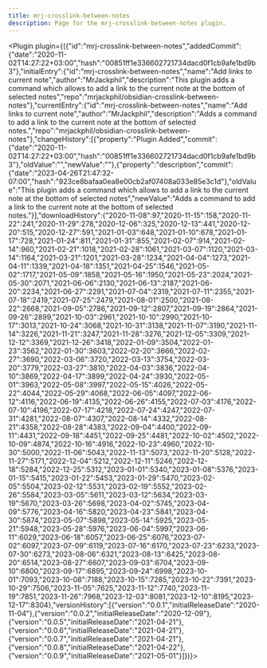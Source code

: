 ---
title: mrj-crosslink-between-notes
description: Page for the mrj-crosslink-between-notes plugin.
---


<Plugin plugin={({"id":"mrj-crosslink-between-notes","addedCommit":{"date":"2020-11-02T14:27:22+03:00","hash":"00851ff1e336602721734dacd0f1cb9afe1bd9b3"},"initialEntry":{"id":"mrj-crosslink-between-notes","name":"Add links to current note","author":"MrJackphil","description":"This plugin adds a command which allows to add a link to the current note at the bottom of selected notes","repo":"mrjackphil/obsidian-crosslink-between-notes"},"currentEntry":{"id":"mrj-crosslink-between-notes","name":"Add links to current note","author":"MrJackphil","description":"Adds a command to add a link to the current note at the bottom of selected notes.","repo":"mrjackphil/obsidian-crosslink-between-notes"},"changeHistory":[{"property":"Plugin Added","commit":{"date":"2020-11-02T14:27:22+03:00","hash":"00851ff1e336602721734dacd0f1cb9afe1bd9b3"},"oldValue":"","newValue":""},{"property":"description","commit":{"date":"2023-04-26T21:47:32-07:00","hash":"923ce8bafaa0ea8e00cb2af07408a033e85e3c1d"},"oldValue":"This plugin adds a command which allows to add a link to the current note at the bottom of selected notes","newValue":"Adds a command to add a link to the current note at the bottom of selected notes."}],"downloadHistory":{"2020-11-08":97,"2020-11-15":158,"2020-11-22":241,"2020-11-29":278,"2020-12-06":325,"2020-12-13":441,"2020-12-20":515,"2020-12-27":591,"2021-01-03":648,"2021-01-10":678,"2021-01-17":728,"2021-01-24":811,"2021-01-31":855,"2021-02-07":914,"2021-02-14":960,"2021-02-21":1018,"2021-02-28":1061,"2021-03-07":1120,"2021-03-14":1164,"2021-03-21":1201,"2021-03-28":1234,"2021-04-04":1273,"2021-04-11":1339,"2021-04-18":1351,"2021-04-25":1546,"2021-05-02":1717,"2021-05-09":1858,"2021-05-16":1950,"2021-05-23":2024,"2021-05-30":2071,"2021-06-06":2130,"2021-06-13":2187,"2021-06-20":2234,"2021-06-27":2291,"2021-07-04":2319,"2021-07-11":2355,"2021-07-18":2419,"2021-07-25":2479,"2021-08-01":2500,"2021-08-22":2668,"2021-09-05":2786,"2021-09-12":2807,"2021-09-19":2864,"2021-09-26":2899,"2021-10-03":2961,"2021-10-10":2990,"2021-10-17":3013,"2021-10-24":3068,"2021-10-31":3138,"2021-11-07":3190,"2021-11-14":3226,"2021-11-21":3247,"2021-11-28":3276,"2021-12-05":3309,"2021-12-12":3369,"2021-12-26":3418,"2022-01-09":3504,"2022-01-23":3562,"2022-01-30":3603,"2022-02-20":3666,"2022-02-27":3690,"2022-03-06":3720,"2022-03-13":3754,"2022-03-20":3779,"2022-03-27":3810,"2022-04-03":3836,"2022-04-10":3869,"2022-04-17":3899,"2022-04-24":3930,"2022-05-01":3963,"2022-05-08":3997,"2022-05-15":4026,"2022-05-22":4044,"2022-05-29":4068,"2022-06-05":4097,"2022-06-12":4116,"2022-06-19":4135,"2022-06-26":4155,"2022-07-03":4176,"2022-07-10":4196,"2022-07-17":4218,"2022-07-24":4247,"2022-07-31":4281,"2022-08-07":4307,"2022-08-14":4332,"2022-08-21":4358,"2022-08-28":4383,"2022-09-04":4400,"2022-09-11":4431,"2022-09-18":4451,"2022-09-25":4481,"2022-10-02":4502,"2022-10-09":4874,"2022-10-16":4916,"2022-10-23":4960,"2022-10-30":5000,"2022-11-06":5043,"2022-11-13":5073,"2022-11-20":5128,"2022-11-27":5171,"2022-12-04":5212,"2022-12-11":5246,"2022-12-18":5284,"2022-12-25":5312,"2023-01-01":5340,"2023-01-08":5376,"2023-01-15":5415,"2023-01-22":5453,"2023-01-29":5470,"2023-02-05":5504,"2023-02-12":5531,"2023-02-19":5552,"2023-02-26":5584,"2023-03-05":5611,"2023-03-12":5634,"2023-03-19":5670,"2023-03-26":5698,"2023-04-02":5745,"2023-04-09":5776,"2023-04-16":5820,"2023-04-23":5841,"2023-04-30":5874,"2023-05-07":5898,"2023-05-14":5925,"2023-05-21":5948,"2023-05-28":5976,"2023-06-04":5997,"2023-06-11":6029,"2023-06-18":6057,"2023-06-25":6076,"2023-07-02":6097,"2023-07-09":6119,"2023-07-16":6170,"2023-07-23":6233,"2023-07-30":6273,"2023-08-06":6321,"2023-08-13":6425,"2023-08-20":6514,"2023-08-27":6607,"2023-09-03":6704,"2023-09-10":6800,"2023-09-17":6895,"2023-09-24":6998,"2023-10-01":7093,"2023-10-08":7188,"2023-10-15":7285,"2023-10-22":7391,"2023-10-29":7506,"2023-11-05":7625,"2023-11-12":7740,"2023-11-19":7851,"2023-11-26":7968,"2023-12-03":8081,"2023-12-10":8195,"2023-12-17":8304},"versionHistory":[{"version":"0.0.1","initialReleaseDate":"2020-11-04"},{"version":"0.0.2","initialReleaseDate":"2020-12-09"},{"version":"0.0.5","initialReleaseDate":"2021-04-21"},{"version":"0.0.6","initialReleaseDate":"2021-04-21"},{"version":"0.0.7","initialReleaseDate":"2021-04-21"},{"version":"0.0.8","initialReleaseDate":"2021-04-22"},{"version":"0.0.9","initialReleaseDate":"2021-05-01"}]})}></Plugin>